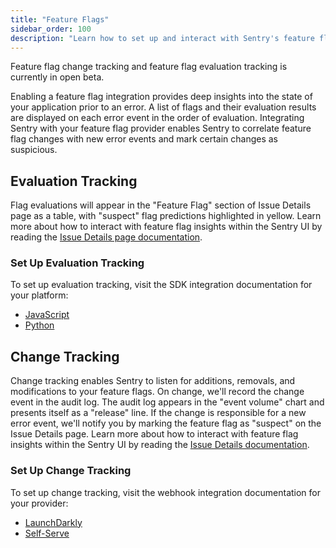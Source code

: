 ```yaml
---
title: "Feature Flags"
sidebar_order: 100
description: "Learn how to set up and interact with Sentry's feature flag evaluation tracking and feature flag change tracking."
---
```


<Alert level="info" title="Currently in Beta">

Feature flag change tracking and feature flag evaluation tracking is currently in open beta.

</Alert>

Enabling a feature flag integration provides deep insights into the state of your application prior to an error. A list of flags and their evaluation results are displayed on each error event in the order of evaluation. Integrating Sentry with your feature flag provider enables Sentry to correlate feature flag changes with new error events and mark certain changes as suspicious.

## Evaluation Tracking

Flag evaluations will appear in the "Feature Flag" section of Issue Details page as a table, with "suspect" flag predictions highlighted in yellow. Learn more about how to interact with feature flag insights within the Sentry UI by reading the [Issue Details page documentation](/product/issues/issue-details/#feature-flags).

### Set Up Evaluation Tracking

To set up evaluation tracking, visit the SDK integration documentation for your platform:
* [JavaScript](/platforms/javascript/feature-flags/)
* [Python](/platforms/python/feature-flags/)

## Change Tracking

Change tracking enables Sentry to listen for additions, removals, and modifications to your feature flags. On change, we'll record the change event in the audit log. The audit log appears in the "event volume" chart and presents itself as a "release" line. If the change is responsible for a new error event, we'll notify you by marking the feature flag as "suspect" on the Issue Details page. Learn more about how to interact with feature flag insights within the Sentry UI by reading the [Issue Details documentation](/product/issues/issue-details/#feature-flags).

### Set Up Change Tracking

To set up change tracking, visit the webhook integration documentation for your provider:
* [LaunchDarkly](/organization/integrations/feature-flags/launchdarkly/#change-tracking)
* [Self-Serve](/organization/integrations/feature-flags/self-serve/#change-tracking)

